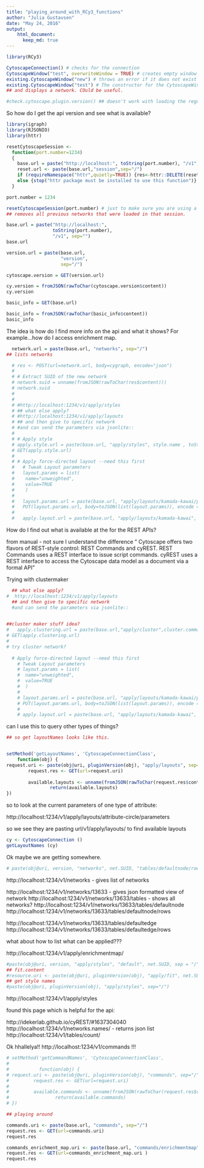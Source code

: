```yaml
---
title: "playing_around_with_RCy3_functions"
author: "Julia Gustavsen"
date: "May 24, 2016"
output: 
    html_document:
      keep_md: true
---
```


```r
library(RCy3)
```

```r
CytoscapeConnection() # checks for the connection
CytoscapeWindow("test", overwriteWindow = TRUE) # creates empty window in Cytoscape
existing.CytoscapeWindow("new") # throws an error if it does not exist yet
existing.CytoscapeWindow("test") # The constructor for the CytoscapeWindowClass, used when Cytoscape already contains 
## and displays a network. COuld be useful. 

#check.cytoscape.plugin.version() ## doesn't work with loading the regular library. or in dev. Seems to work a bit more if loaded separately

```

So how do I get the api version and see what is available?

```r
library(igraph)
library(RJSONIO)
library(httr)

```


```r
resetCytoscapeSession <-
  function(port.number=1234)
  {
    base.url = paste("http://localhost:", toString(port.number), "/v1", sep="")
    reset.url <- paste(base.url,"session",sep="/")
    if (requireNamespace("httr",quietly=TRUE)) {res<-httr::DELETE(reset.url)}
    else {stop("httr package must be installed to use this function")}
  }
```




```r
port.number = 1234

resetCytoscapeSession(port.number) # just to make sure you are using a clean Cytoscape
## removes all previous networks that were loaded in that session.

base.url = paste("http://localhost:",
                 toString(port.number),
                 "/v1", sep="")
base.url

version.url = paste(base.url,
                    "version",
                    sep="/")

cytoscape.version = GET(version.url)

cy.version = fromJSON(rawToChar(cytoscape.version$content))
cy.version

basic_info = GET(base.url)

basic_info = fromJSON(rawToChar(basic_info$content))
basic_info


```

The idea is how do I find more info on the api and what it shows? For example...how do I access enrichment map.

```r
  network.url = paste(base.url, "networks", sep="/")
## lists networks 

  # res <- POST(url=network.url, body=cygraph, encode="json")
  # 
  # # Extract SUID of the new network
  # network.suid = unname(fromJSON(rawToChar(res$content)))
  # network.suid
  # 
  # 
  # #http://localhost:1234/v1/apply/styles
  # ## what else apply?
  # #http://localhost:1234/v1/apply/layouts
  # ## and then give to specific network
  # #and can send the parameters via jsonlite::
  # 
  # # Apply style
  # apply.style.url = paste(base.url, "apply/styles", style.name , toString(network.suid), sep="/")
  # GET(apply.style.url)
  # 
  # # Apply force-directed layout --need this first
  #   # Tweak Layout parameters
  #   layout.params = list(
  #    name="unweighted",
  #    value=TRUE
  #    )
  # 
  #   layout.params.url = paste(base.url, "apply/layouts/kamada-kawai/parameters", sep="/")
  #   PUT(layout.params.url, body=toJSON(list(layout.params)), encode = "json")
  # 
  #   apply.layout.url = paste(base.url, "apply/layouts/kamada-kawai", toString(network.suid), sep="/")
```


How do I find out what is available at the for the REST APIs?

from manual - not sure I understand the difference
" Cytoscape offers two flavors of REST-style control: REST Commands and cyREST. REST Commands uses a REST interface to issue script commands. cyREST uses a REST interface to access the Cytoscape data model as a document via a formal API"

Trying with clustermaker
```r
  ## what else apply?
#  http://localhost:1234/v1/apply/layouts
  ## and then give to specific network
  #and can send the parameters via jsonlite::
  

##cluster maker stuff idea?
#   apply.clustering.url = paste(base.url,"apply/cluster",cluster.command, toString(network.suid), sep="/")
# GET(apply.clustering.url)
# 
# try cluster network?
  
  # Apply force-directed layout --need this first
    # Tweak Layout parameters
    # layout.params = list(
    #  name="unweighted",
    #  value=TRUE
    #  )
    # 
    # layout.params.url = paste(base.url, "apply/layouts/kamada-kawai/parameters", sep="/")
    # PUT(layout.params.url, body=toJSON(list(layout.params)), encode = "json")
    # 
    # apply.layout.url = paste(base.url, "apply/layouts/kamada-kawai", toString(network.suid), sep="/")

```


can I use this to query other types of things? 


```r
## so get layoutNames looks like this.


setMethod('getLayoutNames', 'CytoscapeConnectionClass', 
	function(obj) {
request.uri <- paste(obj@uri, pluginVersion(obj), "apply/layouts", sep="/")
        request.res <- GET(url=request.uri)
        
        available.layouts <- unname(fromJSON(rawToChar(request.res$content)))
                return(available.layouts)
})
```

so to look at the current parameters of one type of attribute: 

http://localhost:1234/v1/apply/layouts/attribute-circle/parameters



so we see they are pasting url/v1/apply/layouts/ to find available layouts

```r
cy <- CytoscapeConnection ()
getLayoutNames (cy)
```


Ok maybe we are getting somewhere. 

```r
# paste(obj@uri, version, "networks", net.SUID, "tables/defaultnode/rows", as.character(node.SUIDs[i]), attribute.name, sep="/")
```

http://localhost:1234/v1/networks - gives list of networks

http://localhost:1234/v1/networks/13633 - gives json formatted view of network
http://localhost:1234/v1/networks/13633/tables - shows all networks?
http://localhost:1234/v1/networks/13633/tables/defaultnode
http://localhost:1234/v1/networks/13633/tables/defaultnode/rows

http://localhost:1234/v1/networks/13633/tables/defaultedge
http://localhost:1234/v1/networks/13633/tables/defaultedge/rows


what about how to list what can be applied???

http://localhost:1234/v1/apply/enrichmentmap/

```r
#paste(obj@uri, version, "apply/styles", "default", net.SUID, sep = "/")
## fit.content
#resource.uri <- paste(obj@uri, pluginVersion(obj), "apply/fit", net.SUID, sep="/")
## get style names
#paste(obj@uri, pluginVersion(obj), "apply/styles", sep="/")
```

http://localhost:1234/v1/apply/styles

found this page which is helpful for the api:

http://idekerlab.github.io/cyREST/#1637304040
http://localhost:1234/v1/networks.names/ - returns json list
http://localhost:1234/v1/tables/count/


Ok hhallelya!! http://localhost:1234/v1/commands !!!

```r
# setMethod('getCommandNames', 'CytoscapeConnectionClass', 
# 	
#           function(obj) {
# request.uri <- paste(obj@uri, pluginVersion(obj), "commands", sep="/")
#         request.res <- GET(url=request.uri)
#         
#         available.commands <- unname(fromJSON(rawToChar(request.res$content)))
#                 return(available.commands)
# })

## playing around

commands.uri <- paste(base.url, "commands", sep="/")
request.res <- GET(url=commands.uri)
request.res

commands_enrichment_map.uri <- paste(base.url, "commands/enrichmentmap", sep="/")
request.res <- GET(url=commands_enrichment_map.uri )
request.res
```

